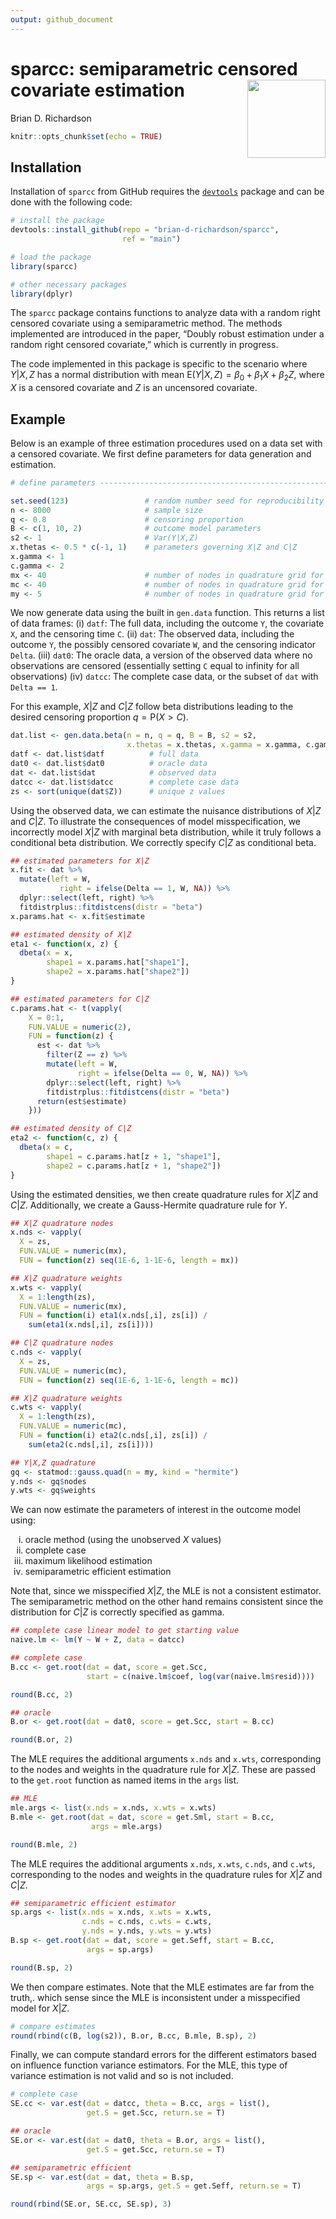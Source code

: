 ---
output: github_document
---

# sparcc: semiparametric censored covariate estimation <img id="sparcc_hex" src="man/figures/sparcc_hex.png" align="right" width="125"/>
Brian D. Richardson


```{r setup, include=FALSE}
knitr::opts_chunk$set(echo = TRUE)
```

## Installation 

Installation of `sparcc` from GitHub requires the [`devtools`](https://www.r-project.org/nosvn/pandoc/devtools.html) package and can be done with the following code: 

```{r, eval = F}

# install the package
devtools::install_github(repo = "brian-d-richardson/sparcc", 
                         ref = "main")

```

```{r}

# load the package
library(sparcc)

# other necessary packages
library(dplyr)

```

The `sparcc` package contains functions to analyze data with a random right censored covariate using a semiparametric method. The methods implemented are introduced in the paper, "Doubly robust estimation under a random right censored covariate," which is currently in progress.

The code implemented in this package is specific to the scenario where $Y|X,Z$ has a normal distribution with mean $\textrm{E}(Y|X,Z)=\beta_0+\beta_1X+\beta_2Z$, where $X$ is a censored covariate and $Z$ is an uncensored covariate.

## Example

Below is an example of three estimation procedures used on a data set with a censored covariate. We first define parameters for data generation and estimation.

```{r}

# define parameters -------------------------------------------------------

set.seed(123)                 # random number seed for reproducibility
n <- 8000                     # sample size
q <- 0.8                      # censoring proportion
B <- c(1, 10, 2)              # outcome model parameters
s2 <- 1                       # Var(Y|X,Z)
x.thetas <- 0.5 * c(-1, 1)    # parameters governing X|Z and C|Z
x.gamma <- 1
c.gamma <- 2
mx <- 40                      # number of nodes in quadrature grid for X|Z
mc <- 40                      # number of nodes in quadrature grid for C|Z
my <- 5                       # number of nodes in quadrature grid for Y|X,Z

```

We now generate data using the built in `gen.data` function. This returns a list of data frames:
(i) `datf`: The full data, including the outcome `Y`, the covariate `X`, and the censoring time `C`.
(ii) `dat`: The observed data, including the outcome `Y`, the possibly censored covariate `W`, and the censoring indicator `Delta`.
(iii) `dat0`: The oracle data, a version of the observed data where no observations are censored (essentially setting `C` equal to infinity for all observations)
(iv) `datcc`: The complete case data, or the subset of `dat` with `Delta == 1`.

For this example, $X|Z$ and $C|Z$ follow beta distributions leading to the desired censoring proportion $q=\textrm{P}(X>C)$.

```{r}

dat.list <- gen.data.beta(n = n, q = q, B = B, s2 = s2,
                          x.thetas = x.thetas, x.gamma = x.gamma, c.gamma)
datf <- dat.list$datf          # full data
dat0 <- dat.list$dat0          # oracle data
dat <- dat.list$dat            # observed data
datcc <- dat.list$datcc        # complete case data
zs <- sort(unique(dat$Z))      # unique z values

```

Using the observed data, we can estimate the nuisance distributions of $X|Z$ and $C|Z$. To illustrate the consequences of model misspecification, we incorrectly model $X|Z$ with marginal beta distribution, while it truly follows a conditional beta distribution. We correctly specify $C|Z$ as conditional beta.


```{r}

## estimated parameters for X|Z
x.fit <- dat %>%
  mutate(left = W,
           right = ifelse(Delta == 1, W, NA)) %>%
  dplyr::select(left, right) %>%
  fitdistrplus::fitdistcens(distr = "beta")
x.params.hat <- x.fit$estimate

## estimated density of X|Z
eta1 <- function(x, z) {
  dbeta(x = x,
        shape1 = x.params.hat["shape1"],
        shape2 = x.params.hat["shape2"])
}

## estimated parameters for C|Z
c.params.hat <- t(vapply(
    X = 0:1,
    FUN.VALUE = numeric(2),
    FUN = function(z) {
      est <- dat %>%
        filter(Z == z) %>%
        mutate(left = W,
               right = ifelse(Delta == 0, W, NA)) %>%
        dplyr::select(left, right) %>%
        fitdistrplus::fitdistcens(distr = "beta")
      return(est$estimate)
    }))

## estimated density of C|Z
eta2 <- function(c, z) {
  dbeta(x = c,
        shape1 = c.params.hat[z + 1, "shape1"],
        shape2 = c.params.hat[z + 1, "shape2"])
}

```

Using the estimated densities, we then create quadrature rules for $X|Z$ and $C|Z$. Additionally, we create a Gauss-Hermite quadrature rule for $Y$.

```{r}

## X|Z quadrature nodes
x.nds <- vapply(
  X = zs,
  FUN.VALUE = numeric(mx),
  FUN = function(z) seq(1E-6, 1-1E-6, length = mx))

## X|Z quadrature weights
x.wts <- vapply(
  X = 1:length(zs),
  FUN.VALUE = numeric(mx),
  FUN = function(i) eta1(x.nds[,i], zs[i]) /
    sum(eta1(x.nds[,i], zs[i])))

## C|Z quadrature nodes
c.nds <- vapply(
  X = zs,
  FUN.VALUE = numeric(mc),
  FUN = function(z) seq(1E-6, 1-1E-6, length = mc))

## X|Z quadrature weights
c.wts <- vapply(
  X = 1:length(zs),
  FUN.VALUE = numeric(mc),
  FUN = function(i) eta2(c.nds[,i], zs[i]) /
    sum(eta2(c.nds[,i], zs[i])))

## Y|X,Z quadrature
gq <- statmod::gauss.quad(n = my, kind = "hermite")
y.nds <- gq$nodes
y.wts <- gq$weights

```

We can now estimate the parameters of interest in the outcome model using:

(i) oracle method (using the unobserved $X$ values)
(ii) complete case
(iii) maximum likelihood estimation
(iv) semiparametric efficient estimation

Note that, since we misspecified $X|Z$, the MLE is not a consistent estimator. The semiparametric method on the other hand remains consistent since the distribution for $C|Z$ is correctly specified as gamma.

```{r}

## complete case linear model to get starting value
naive.lm <- lm(Y ~ W + Z, data = datcc)

## complete case
B.cc <- get.root(dat = dat, score = get.Scc,
                 start = c(naive.lm$coef, log(var(naive.lm$resid))))

round(B.cc, 2)

```

```{r}

## oracle
B.or <- get.root(dat = dat0, score = get.Scc, start = B.cc)

round(B.or, 2)

```

The MLE requires the additional arguments `x.nds` and `x.wts`, corresponding to the nodes and weights in the quadrature rule for $X|Z$. These are passed to the `get.root` function as named items in the `args` list.

```{r}

## MLE
mle.args <- list(x.nds = x.nds, x.wts = x.wts)
B.mle <- get.root(dat = dat, score = get.Sml, start = B.cc,
                  args = mle.args)

round(B.mle, 2)

```

The MLE requires the additional arguments `x.nds`, `x.wts`, `c.nds`, and `c.wts`, corresponding to the nodes and weights in the quadrature rules for $X|Z$ and $C|Z$.

```{r}

## semiparametric efficient estimator
sp.args <- list(x.nds = x.nds, x.wts = x.wts,
                c.nds = c.nds, c.wts = c.wts,
                y.nds = y.nds, y.wts = y.wts)
B.sp <- get.root(dat = dat, score = get.Seff, start = B.cc,
                 args = sp.args)

round(B.sp, 2)

```

We then compare estimates. Note that the MLE estimates are far from the truth,. which sense since the MLE is inconsistent under a misspecified model for $X|Z$.

```{r}

# compare estimates
round(rbind(c(B, log(s2)), B.or, B.cc, B.mle, B.sp), 2)

```

Finally, we can compute standard errors for the different estimators based on influence function variance estimators. For the MLE, this type of variance estimation is not valid and so is not included.

```{r}

# complete case
SE.cc <- var.est(dat = datcc, theta = B.cc, args = list(),
                 get.S = get.Scc, return.se = T)

## oracle
SE.or <- var.est(dat = dat0, theta = B.or, args = list(),
                 get.S = get.Scc, return.se = T)

## semiparametric efficient
SE.sp <- var.est(dat = dat, theta = B.sp,
                 args = sp.args, get.S = get.Seff, return.se = T)

round(rbind(SE.or, SE.cc, SE.sp), 3)

```
